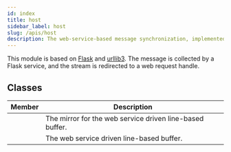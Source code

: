 ```yaml
---
id: index
title: host
sidebar_label: host
slug: /apis/host
description: The web-service-based message synchronization, implemented based on Flask-RESTful and urllib3.
---
```




<APITopBar type="module" isPrivate={true} source="host" />

This module is based on [Flask][link-flask-restful] and [urllib3][link-urllib3]. The message is collected by a Flask service, and the stream is redirected to a web request handle.

## Classes

|                                          Member                                          | <center>Description</center>                             |
| :--------------------------------------------------------------------------------------: | :------------------------------------------------------- |
| [<IconObjType type="class" hasText={true} text="LineHostMirror"/>](./LineHostMirror.mdx) | The mirror for the web service driven line-based buffer. |
| [<IconObjType type="class" hasText={true} text="LineHostBuffer"/>](./LineHostBuffer.mdx) | The web service driven line-based buffer.                |

[link-flask-restful]: https://flask-restful.readthedocs.io/en/latest/
[link-urllib3]: https://urllib3.readthedocs.io/en/latest/index.html
